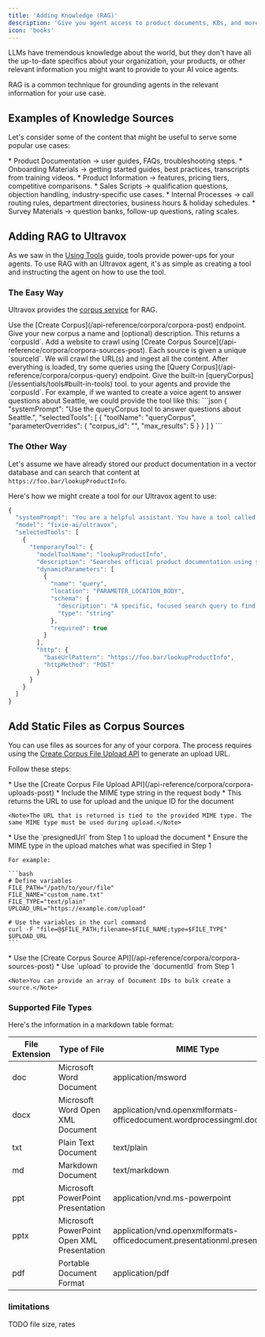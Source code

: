 ```yaml
---
title: 'Adding Knowledge (RAG)'
description: 'Give you agent access to product documents, KBs, and more.'
icon: 'books'
---
```


LLMs have tremendous knowledge about the world, but they don't have all the up-to-date specifics about your organization, your products, or other relevant information you might want to provide to your AI voice agents.

RAG is a common technique for grounding agents in the relevant information for your use case.

## Examples of Knowledge Sources
Let's consider some of the content that might be useful to serve some popular use cases:

<AccordionGroup>
  <Accordion icon="bell-concierge" iconType="sharp-solid" title="Customer Success & Support" defaultOpen="true">
    * Product Documentation → user guides, FAQs, troubleshooting steps.
    * Onboarding Materials → getting started guides, best practices, transcripts from training videos.
  </Accordion>
  <Accordion icon="messages-dollar" iconType="sharp-solid" title="Customer Acquisition">
    * Product Information → features, pricing tiers, competitive comparisons.
    * Sales Scripts → qualification questions, objection handling, industry-specific use cases.
  </Accordion>
  <Accordion icon="ballot-check" iconType="sharp-solid" title="Operations">
    * Internal Processes → call routing rules, department directories, business hours & holiday schedules.
    * Survey Materials → question banks, follow-up questions, rating scales.
  </Accordion>
</AccordionGroup>

## Adding RAG to Ultravox
As we saw in the [Using Tools](/essentials/tools) guide, tools provide power-ups for your agents. To use RAG with an Ultravox agent, it's as simple as creating a tool and instructing the agent on how to use the tool.

### The Easy Way
Ultravox provides the [corpus service](/api-reference/corpora/) for RAG.

<Steps>
  <Step title="Create a Corpus">
    Use the [Create Corpus](/api-reference/corpora/corpora-post) endpoint. Give your new corpus a name and (optional) description. This returns a `corpusId`.
  </Step>
  <Step title="Create a Source">
    Add a website to crawl using [Create Corpus Source](/api-reference/corpora/corpora-sources-post). Each source is given a unique `sourceId`. We will crawl the URL(s) and ingest all the content.
  </Step>
  <Step title="Query the Corpus">
    After everything is loaded, try some queries using the [Query Corpus](/api-reference/corpora/corpus-query) endpoint.
  </Step>
  <Step title="Use the queryCorpus Tool">
    Give the built-in [queryCorpus](/essentials/tools#built-in-tools) tool. to your agents and provide the `corpusId`. For example, if we wanted to create a voice agent to answer questions about Seattle, we could provide the tool like this:
    ```json
    {
      "systemPrompt": "Use the queryCorpus tool to answer questions about Seattle.",
      "selectedTools": [
        {
          "toolName": "queryCorpus", 
          "parameterOverrides": {
            "corpus_id": "<your_corpus_id_here>",
            "max_results": 5
          }
        }
      ]
    }
    ```
  </Step>
</Steps>


### The Other Way
Let's assume we have already stored our product documentation in a vector database and can search that content at `https://foo.bar/lookupProductInfo`.

Here's how we might create a tool for our Ultravox agent to use:

```js Example: Adding a RAG tool
{
  "systemPrompt": "You are a helpful assistant. You have a tool called 'lookupProductInfo' that you must use to find answers.",
  "model": "fixie-ai/ultravox",
  "selectedTools": [
    {
      "temporaryTool": {
        "modelToolName": "lookupProductInfo",
        "description": "Searches official product documentation using semantic similarity to find relevant information. Use this tool to look up specific product features, specifications, limitations, pricing, or support information. The tool returns the most relevant text chunks from the documentation.",
        "dynamicParameters": [
          {
            "name": "query",
            "location": "PARAMETER_LOCATION_BODY",
            "schema": {
              "description": "A specific, focused search query to find relevant product information",
              "type": "string"
            },
            "required": true
          }
        ],
        "http": {
          "baseUrlPattern": "https://foo.bar/lookupProductInfo",
          "httpMethod": "POST"
        }
      }
    }
  ]
}
```

## Add Static Files as Corpus Sources
You can use files as sources for any of your corpora. The process requires using the [Create Corpus File Upload API](/api-reference/corpora/corpora-uploads-post) to generate an upload URL.

Follow these steps:

<Steps>
  <Step title="Step 1: Request Upload URL">
    * Use the [Create Corpus File Upload API](/api-reference/corpora/corpora-uploads-post)
    * Include the MIME type string in the request body
    * This returns the URL to use for upload and the unique ID for the document

    <Note>The URL that is returned is tied to the provided MIME type. The same MIME type must be used during upload.</Note>
  </Step>
  <Step title="Step 2: Upload File">
    * Use the `presignedUrl` from Step 1 to upload the document
    * Ensure the MIME type in the upload matches what was specified in Step 1

    For example:

    ```bash
    # Define variables
    FILE_PATH="/path/to/your/file"
    FILE_NAME="custom_name.txt"
    FILE_TYPE="text/plain"
    UPLOAD_URL="https://example.com/upload"

    # Use the variables in the curl command
    curl -F "file=@$FILE_PATH;filename=$FILE_NAME;type=$FILE_TYPE" $UPLOAD_URL  
    ```
  </Step>
  <Step title="Step 3: Create New Source with Uploaded Document">
    * Use the [Create Corpus Source API](/api-reference/corpora/corpora-sources-post)
    * Use `upload` to provide the `documentId` from Step 1

    <Note>You can provide an array of Document IDs to bulk create a source.</Note>
  </Step>
</Steps>

### Supported File Types

Here's the information in a markdown table format:

| File Extension | Type of File | MIME Type |
| -------------- | ------------ | --------- |
| doc | Microsoft Word Document | application/msword |
| docx | Microsoft Word Open XML Document | application/vnd.openxmlformats-officedocument.wordprocessingml.document |
| txt | Plain Text Document | text/plain |
| md | Markdown Document | text/markdown |
| ppt | Microsoft PowerPoint Presentation | application/vnd.ms-powerpoint |
| pptx | Microsoft PowerPoint Open XML Presentation | application/vnd.openxmlformats-officedocument.presentationml.presentation |
| pdf | Portable Document Format | application/pdf |

### limitations
TODO file size, rates